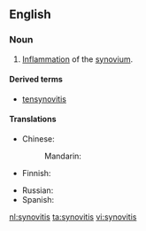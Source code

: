 ==English==
===Noun===
{{en-noun|~|synovitides}}
# {{context|pathology|lang=en}} [[inflammation|Inflammation]] of the [[synovium]].

====Derived terms====
* [[tensynovitis]]

====Translations====
{{trans-top|inflammation of the synovium}}
* Chinese: 
*: Mandarin: {{t|cmn|滑膜炎|tr=huámóyán|sc=Hani}}
* Finnish: {{t|fi|nivelkalvon tulehdus}}
{{trans-mid}}
* Russian: {{t|ru|синовит|m|tr=sinovít|sc=Cyrl}}
* Spanish: {{t-|es|sinovitis|f}}
{{trans-bottom}}

[[nl:synovitis]]
[[ta:synovitis]]
[[vi:synovitis]]